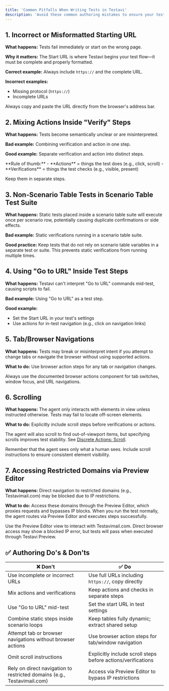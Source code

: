 ```yaml
---
title: 'Common Pitfalls When Writing Tests in Testavi'
description: 'Avoid these common authoring mistakes to ensure your tests run reliably and clearly communicate intent'
---
```


## 1. Incorrect or Misformatted Starting URL

**What happens:**
Tests fail immediately or start on the wrong page.

**Why it matters:**
The Start URL is where Testavi begins your test flow—it must be complete and properly formatted.

**Correct example:**
Always include `https://` and the complete URL.

**Incorrect examples:**
- Missing protocol (`https://`)
- Incomplete URLs

<Tip>
Always copy and paste the URL directly from the browser's address bar.
</Tip>

## 2. Mixing Actions Inside "Verify" Steps

**What happens:**
Tests become semantically unclear or are misinterpreted.

**Bad example:**
Combining verification and action in one step.

**Good example:**
Separate verification and action into distinct steps.

<Info>
**Rule of thumb:**
- **Actions** = things the test does (e.g., click, scroll)
- **Verifications** = things the test checks (e.g., visible, present)

Keep them in separate steps.
</Info>

## 3. Non-Scenario Table Tests in Scenario Table Test Suite

**What happens:**
Static tests placed inside a scenario table suite will execute once per scenario row, potentially causing duplicate confirmations or side effects.

**Bad example:**
Static verifications running in a scenario table suite.

**Good practice:**
Keep tests that do not rely on scenario table variables in a separate test or suite. This prevents static verifications from running multiple times.

## 4. Using "Go to URL" Inside Test Steps

**What happens:**
Testavi can't interpret "Go to URL" commands mid-test, causing scripts to fail.

**Bad example:**
Using "Go to URL" as a test step.

**Good example:**
- Set the Start URL in your test's settings
- Use actions for in-test navigation (e.g., click on navigation links)

## 5. Tab/Browser Navigations

**What happens:**
Tests may break or misinterpret intent if you attempt to change tabs or navigate the browser without using supported actions.

**What to do:**
Use browser action steps for any tab or navigation changes.

<Warning>
Always use the documented browser actions component for tab switches, window focus, and URL navigations.
</Warning>

## 6. Scrolling

**What happens:**
The agent only interacts with elements in view unless instructed otherwise. Tests may fail to locate off-screen elements.

**What to do:**
Explicitly include scroll steps before verifications or actions.

The agent will also scroll to find out-of-viewport items, but specifying scrolls improves test stability. See [Discrete Actions: Scroll](/discrete-actions#scroll).

<Info>
Remember that the agent sees only what a human sees. Include scroll instructions to ensure consistent element visibility.
</Info>

## 7. Accessing Restricted Domains via Preview Editor

**What happens:**
Direct navigation to restricted domains (e.g., Testavimail.com) may be blocked due to IP restrictions.

**What to do:**
Access these domains through the Preview Editor, which proxies requests and bypasses IP blocks. When you run the test normally, the agent routes via Preview Editor and executes steps successfully.

<Tip>
Use the Preview Editor view to interact with Testavimail.com. Direct browser access may show a blocked IP error, but tests will pass when executed through Testavi Preview.
</Tip>

## ✅ Authoring Do's & Don'ts

| ❌ Don't | ✅ Do |
|----------|-------|
| Use incomplete or incorrect URLs | Use full URLs including `https://`, copy directly |
| Mix actions and verifications | Keep actions and checks in separate steps |
| Use "Go to URL" mid-test | Set the start URL in test settings |
| Combine static steps inside scenario loops | Keep tables fully dynamic; extract shared setup |
| Attempt tab or browser navigations without browser actions | Use browser action steps for tab/window navigation |
| Omit scroll instructions | Explicitly include scroll steps before actions/verifications |
| Rely on direct navigation to restricted domains (e.g., Testavimail.com) | Access via Preview Editor to bypass IP restrictions |
